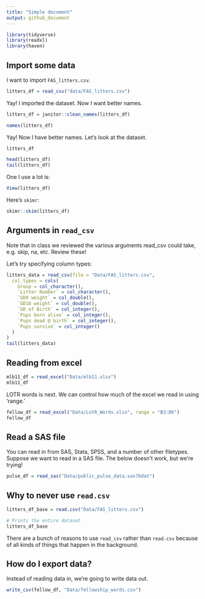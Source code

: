 ```yaml
---
title: "Simple document"
output: github_document
---
```


```r
library(tidyverse)
library(readxl)
library(haven)
```

## Import some data

I want to import `FAS_litters.csv`. 

```r
litters_df = read_csv("data/FAS_litters.csv")
```

Yay! I imported the dataset. Now I want better names.

```r

litters_df = janitor::clean_names(litters_df)

names(litters_df)
```

Yay! Now I have better names. Let's look at the dataset.

```r
litters_df

head(litters_df)
tail(litters_df)
```

One I use a lot is:

```r
View(litters_df)
```

Here's `skimr`:
```r
skimr::skim(litters_df)
```

## Arguments in `read_csv`

Note that in class we reviewed the various arguments read_csv could take, e.g. skip, na, etc. Review these!

Let's try specifying column types:

```r
litters_data = read_csv(file = "Data/FAS_litters.csv",
  col_types = cols(
    Group = col_character(),
    `Litter Number` = col_character(),
    `GD0 weight` = col_double(),
    `GD18 weight` = col_double(),
    `GD of Birth` = col_integer(),
    `Pups born alive` = col_integer(),
    `Pups dead @ birth` = col_integer(),
    `Pups survive` = col_integer()
  )
)
tail(litters_data)
```

## Reading from excel

```r
mlb11_df = read_excel("Data/mlb11.xlsx")
mlb11_df
```

LOTR words is next. We can control how much of the excel we read in using 'range.'

```r
fellow_df = read_excel("Data/LotR_Words.xlsx", range = "B3:D6")
fellow_df
```

## Read a SAS file

You can read in from SAS, Stata, SPSS, and a number of other filetypes. Suppose we want to read in a SAS file. The below doesn't work, but we're trying!

```r
pulse_df = read_sas("Data/public_pulse_data.sas7bdat")
```

## Why to never use `read.csv`

```r
litters_df_base = read.csv("Data/FAS_litters.csv")

# Prints the entire dataset
litters_df_base
```

There are a bunch of reasons to use `read_csv` rather than `read.csv` because of all kinds of things that happen in the background.

## How do I export data?

Instead of reading data in, we're going to write data out.

```r
write_csv(fellow_df, "Data/fellowship_words.csv")
```